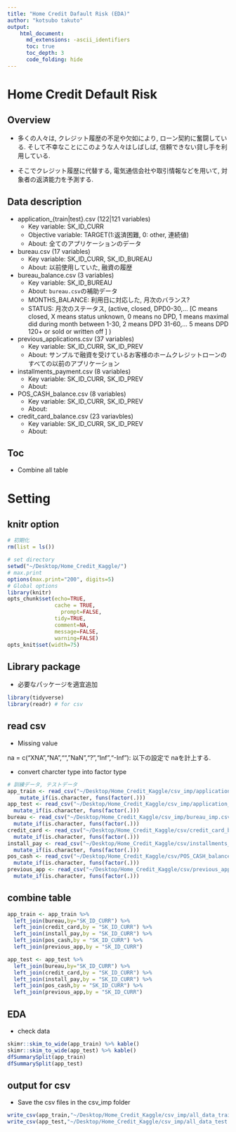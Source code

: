 ```yaml
---
title: "Home Credit Dafault Risk (EDA)"
author: "kotsubo takuto"
output: 
    html_document:
      md_extensions: -ascii_identifiers
      toc: true
      toc_depth: 3
      code_folding: hide
---
```


# Home Credit Default Risk

## Overview

- 多くの人々は, クレジット履歴の不足や欠如により, ローン契約に奮闘している.
そして不幸なことにこのような人々はしばしば, 信頼できない貸し手を利用している.

- そこでクレジット履歴に代替する, 電気通信会社や取引情報などを用いて, 対象者の返済能力を予測する.

## Data description

- application_{train|test}.csv (122|121 variables)
    - Key variable: SK_ID_CURR
    - Objective variable: TARGET(1:返済困難, 0: other, 連続値)
    - About: 全てのアプリケーションのデータ
- bureau.csv (17 variables)
    - Key variable: SK_ID_CURR, SK_ID_BUREAU 
    - About: 以前使用していた, 融資の履歴
- bureau_balance.csv (3 variables)
    - Key variable: SK_ID_BUREAU
    - About: `bureau.csv`の補助データ
    - MONTHS_BALANCE: 利用日に対応した, 月次のバランス?
    - STATUS: 月次のステータス, (active, closed, DPD0-30,… [C means closed, X means status unknown, 0 means no DPD, 1 means maximal did during month between 1-30, 2 means DPD 31-60,… 5 means DPD 120+ or sold or written off ] )
- previous_applications.csv (37 variables)
    - Key variable: SK_ID_CURR, SK_ID_PREV
    - About: サンプルで融資を受けているお客様のホームクレジットローンのすべての以前のアプリケーション
- installments_payment.csv (8 variables)
    - Key variable: SK_ID_CURR, SK_ID_PREV
    - About: 
- POS_CASH_balance.csv (8 variables)
    - Key variable: SK_ID_CURR, SK_ID_PREV
    - About: 
- credit_card_balance.csv (23 variavbles)
    - Key variable: SK_ID_CURR, SK_ID_PREV
    - About: 

## Toc

- Combine all table
    
# Setting{.tabset .tabset-fade .tabset-pills}

## knitr option

```r
# 初期化
rm(list = ls())
```

```r
# set directory
setwd("~/Desktop/Home_Credit_Kaggle/") 
# max.print 
options(max.print="200", digits=5)
# Global options
library(knitr)
opts_chunk$set(echo=TRUE,
               cache = TRUE,
	             prompt=FALSE,
               tidy=TRUE,
               comment=NA,
               message=FALSE,
               warning=FALSE)
opts_knit$set(width=75)
```

## Library package

- 必要なパッケージを適宜追加

```r
library(tidyverse)
library(readr) # for csv
```

## read csv

- Missing value

na = c("XNA","NA","","NaN","?","Inf","-Inf"): 以下の設定で naを計上する.

- convert charcter type into factor type

```r
# 訓練データ, テストデータ
app_train <- read_csv("~/Desktop/Home_Credit_Kaggle/csv_imp/application_train_imp.csv",na = c("XNA","NA","","NaN","?","Inf","-Inf")) %>% 
    mutate_if(is.character, funs(factor(.)))
app_test <- read_csv("~/Desktop/Home_Credit_Kaggle/csv_imp/application_test_imp.csv",na = c("XNA","NA","","NaN","?","Inf","-Inf")) %>% 
  mutate_if(is.character, funs(factor(.)))
bureau <- read_csv("~/Desktop/Home_Credit_Kaggle/csv_imp/bureau_imp.csv",na = c("XNA","NA","","NaN","?","Inf","-Inf")) %>%
  mutate_if(is.character, funs(factor(.)))
credit_card <- read_csv("~/Desktop/Home_Credit_Kaggle/csv/credit_card_balance_imp.csv",na = c("XNA","NA","","NaN","?","Inf","-Inf")) %>% 
  mutate_if(is.character, funs(factor(.)))
install_pay <- read_csv("~/Desktop/Home_Credit_Kaggle/csv/installments_payments_imp.csv",na = c("XNA","NA","","NaN","?","Inf","-Inf")) %>% 
  mutate_if(is.character, funs(factor(.)))
pos_cash <- read_csv("~/Desktop/Home_Credit_Kaggle/csv/POS_CASH_balance_imp.csv",na = c("XNA","NA","","NaN","?","Inf","-Inf")) %>%
  mutate_if(is.character, funs(factor(.)))
previous_app <- read_csv("~/Desktop/Home_Credit_Kaggle/csv/previous_application_imp.csv",na = c("XNA","NA","","NaN","?","Inf","-Inf")) %>% 
  mutate_if(is.character, funs(factor(.)))
```

## combine table

```r
app_train <- app_train %>% 
  left_join(bureau,by="SK_ID_CURR") %>% 
  left_join(credit_card,by = "SK_ID_CURR") %>% 
  left_join(install_pay,by = "SK_ID_CURR") %>% 
  left_join(pos_cash,by = "SK_ID_CURR") %>% 
  left_join(previous_app,by = "SK_ID_CURR")

app_test <- app_test %>% 
  left_join(bureau,by="SK_ID_CURR") %>% 
  left_join(credit_card,by = "SK_ID_CURR") %>% 
  left_join(install_pay,by = "SK_ID_CURR") %>% 
  left_join(pos_cash,by = "SK_ID_CURR") %>% 
  left_join(previous_app,by = "SK_ID_CURR")
```

## EDA

- check data

```r
skimr::skim_to_wide(app_train) %>% kable()
skimr::skim_to_wide(app_test) %>% kable()
dfSummarySplit(app_train)
dfSummarySplit(app_test)
```

## output for csv

- Save the csv files in the csv_imp folder

```r
write_csv(app_train,"~/Desktop/Home_Credit_Kaggle/csv_imp/all_data_train.csv")
write_csv(app_test,"~/Desktop/Home_Credit_Kaggle/csv_imp/all_data_test.csv")
```
